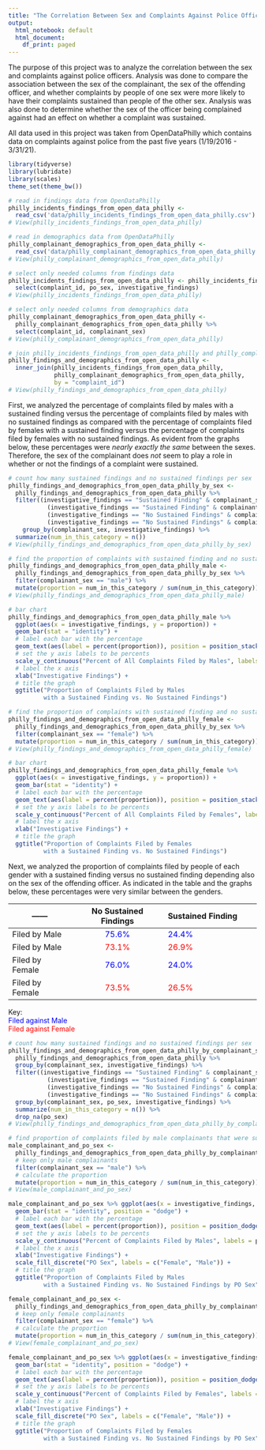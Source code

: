 ---
title: "The Correlation Between Sex and Complaints Against Police Officers"
output:
  html_notebook: default
  html_document:
    df_print: paged
---

The purpose of this project was to analyze the correlation between the sex and complaints against police officers. Analysis was done to compare the association between the sex of the complainant, the sex of the offending officer, and whether complaints by people of one sex were more likely to have their complaints sustained than people of the other sex. Analysis was also done to determine whether the sex of the officer being complained against had an effect on whether a complaint was sustained.  

All data used in this project was taken from OpenDataPhilly which contains data on complaints against police from the past five years (1/19/2016 - 3/31/21).

```{r setup}

library(tidyverse)
library(lubridate)
library(scales)
theme_set(theme_bw())

```

```{r read in data}
# read in findings data from OpenDataPhilly
philly_incidents_findings_from_open_data_philly <- 
  read_csv('data/philly_incidents_findings_from_open_data_philly.csv')
# View(philly_incidents_findings_from_open_data_philly)

# read in demographics data from OpenDataPhilly
philly_complainant_demographics_from_open_data_philly <- 
  read_csv('data/philly_complainant_demographics_from_open_data_philly.csv')
# View(philly_complainant_demographics_from_open_data_philly)

```

```{r clean data}

# select only needed columns from findings data
philly_incidents_findings_from_open_data_philly <- philly_incidents_findings_from_open_data_philly %>%
  select(complaint_id, po_sex, investigative_findings)
# View(philly_incidents_findings_from_open_data_philly)

# select only needed columns from demographics data
philly_complainant_demographics_from_open_data_philly <- 
  philly_complainant_demographics_from_open_data_philly %>%
  select(complaint_id, complainant_sex)
# View(philly_complainant_demographics_from_open_data_philly)

# join philly_incidents_findings_from_open_data_philly and philly_complainant_demographics_from_open_data_philly
philly_findings_and_demographics_from_open_data_philly <- 
  inner_join(philly_incidents_findings_from_open_data_philly, 
             philly_complainant_demographics_from_open_data_philly, 
             by = "complaint_id")
# View(philly_findings_and_demographics_from_open_data_philly)

```

First, we analyzed the percentage of complaints filed by males with a sustained finding versus the percentage of complaints filed by males with no sustained findings as compared with the percentage of complaints filed by females with a sustained finding versus the percentage of complaints filed by females with no sustained findings. As evident from the graphs below, these percentages were *nearly exactly the same* between the sexes. Therefore, the sex of the complainant does *not* seem to play a role in whether or not the findings of a complaint were sustained. 

```{r sustained and not sustained by complainant sex}

# count how many sustained findings and no sustained findings per sex
philly_findings_and_demographics_from_open_data_philly_by_sex <- 
  philly_findings_and_demographics_from_open_data_philly %>%
  filter((investigative_findings == "Sustained Finding" & complainant_sex == "male") |
           (investigative_findings == "Sustained Finding" & complainant_sex == "female") |
           (investigative_findings == "No Sustained Findings" & complainant_sex == "male") |
           (investigative_findings == "No Sustained Findings" & complainant_sex == "female")) %>%
    group_by(complainant_sex, investigative_findings) %>%
  summarize(num_in_this_category = n())
# View(philly_findings_and_demographics_from_open_data_philly_by_sex)

```

```{r graph for male complainants}

# find the proportion of complaints with sustained finding and no sustained findings
philly_findings_and_demographics_from_open_data_philly_male <- 
  philly_findings_and_demographics_from_open_data_philly_by_sex %>%
  filter(complainant_sex == "male") %>%
  mutate(proportion = num_in_this_category / sum(num_in_this_category))
# View(philly_findings_and_demographics_from_open_data_philly_male)

# bar chart
philly_findings_and_demographics_from_open_data_philly_male %>%
  ggplot(aes(x = investigative_findings, y = proportion)) +
  geom_bar(stat = "identity") +
  # label each bar with the percentage
  geom_text(aes(label = percent(proportion)), position = position_stack(vjust = 1.1)) +
  # set the y axis labels to be percents
  scale_y_continuous("Percent of All Complaints Filed by Males", labels = percent) +
  # label the x axis
  xlab("Investigative Findings") +
  # title the graph
  ggtitle("Proportion of Complaints Filed by Males 
          with a Sustained Finding vs. No Sustained Findings")

```

```{r graph for female complainants}

# find the proportion of complaints with sustained finding and no sustained findings
philly_findings_and_demographics_from_open_data_philly_female <- 
  philly_findings_and_demographics_from_open_data_philly_by_sex %>%
  filter(complainant_sex == "female") %>%
  mutate(proportion = num_in_this_category / sum(num_in_this_category))
# View(philly_findings_and_demographics_from_open_data_philly_female)

# bar chart
philly_findings_and_demographics_from_open_data_philly_female %>%
  ggplot(aes(x = investigative_findings, y = proportion)) +
  geom_bar(stat = "identity") +
  # label each bar with the percentage
  geom_text(aes(label = percent(proportion)), position = position_stack(vjust = 1.1)) +
  # set the y axis labels to be percents
  scale_y_continuous("Percent of All Complaints Filed by Females", labels = percent) +
  # label the x axis
  xlab("Investigative Findings") +
  # title the graph
  ggtitle("Proportion of Complaints Filed by Females 
          with a Sustained Finding vs. No Sustained Findings")

```

Next, we analyzed the proportion of complaints filed by people of each gender with a sustained finding versus no sustained finding depending also on the sex of the offending officer. As indicated in the table and the graphs below, these percentages were very similar between the genders. 

------          | No Sustained Findings  | Sustained Finding
--------------- | :--------------------: | :---------------------
Filed by Male   | <span style="color:blue;">75.6%</span> | <span style="color:blue;">24.4%</span>
Filed by Male   | <span style="color:red;">73.1%</span>  | <span style="color:red;">26.9%</span>
Filed by Female | <span style="color:blue;">76.0%</span> | <span style="color:blue;">24.0%</span>
Filed by Female | <span style="color:red;">73.5%</span>  | <span style="color:red;">26.5%</span>

Key:  
<span style="color:blue;">Filed against Male</span>  
<span style="color:red;">Filed against Female</span>

```{r sustained and not sustained by complainant sex and po sex}

# count how many sustained findings and no sustained findings per sex
philly_findings_and_demographics_from_open_data_philly_by_complainant_sex_and_po_sex <- 
  philly_findings_and_demographics_from_open_data_philly %>%
  group_by(complainant_sex, investigative_findings) %>%
  filter((investigative_findings == "Sustained Finding" & complainant_sex == "male") |
           (investigative_findings == "Sustained Finding" & complainant_sex == "female") |
           (investigative_findings == "No Sustained Findings" & complainant_sex == "male") |
           (investigative_findings == "No Sustained Findings" & complainant_sex == "female")) %>%
  group_by(complainant_sex, po_sex, investigative_findings) %>%
  summarize(num_in_this_category = n()) %>%
  drop_na(po_sex)
# View(philly_findings_and_demographics_from_open_data_philly_by_complainant_sex_and_po_sex)

```

```{r sustained and not sustained by male complainant by po sex}

# find proportion of complaints filed by male complainants that were sustained and not sustained by po_sex
male_complainant_and_po_sex <- 
  philly_findings_and_demographics_from_open_data_philly_by_complainant_sex_and_po_sex %>%
  # keep only male complainants
  filter(complainant_sex == "male") %>%
  # calculate the proportion
  mutate(proportion = num_in_this_category / sum(num_in_this_category))
# View(male_complainant_and_po_sex)

male_complainant_and_po_sex %>% ggplot(aes(x = investigative_findings, y = proportion, fill = po_sex)) +
  geom_bar(stat = "identity", position = "dodge") +
  # label each bar with the percentage
  geom_text(aes(label = percent(proportion)), position = position_dodge(width = 0.9), vjust = -0.5) +
  # set the y axis labels to be percents
  scale_y_continuous("Percent of Complaints Filed by Males", labels = percent) +
  # label the x axis
  xlab("Investigative Findings") +
  scale_fill_discrete("PO Sex", labels = c("Female", "Male")) +
  # title the graph
  ggtitle("Proportion of Complaints Filed by Males 
          with a Sustained Finding vs. No Sustained Findings by PO Sex")

```

```{r sustained and not sustained by female complainant by po sex}

female_complainant_and_po_sex <- 
  philly_findings_and_demographics_from_open_data_philly_by_complainant_sex_and_po_sex %>%
  # keep only female complainants
  filter(complainant_sex == "female") %>%
  # calculate the proportion
  mutate(proportion = num_in_this_category / sum(num_in_this_category))
# View(female_complainant_and_po_sex)

female_complainant_and_po_sex %>% ggplot(aes(x = investigative_findings, y = proportion, fill = po_sex)) +
  geom_bar(stat = "identity", position = "dodge") +
  # label each bar with the percentage
  geom_text(aes(label = percent(proportion)), position = position_dodge(width = 0.9), vjust = -0.5) +
  # set the y axis labels to be percents
  scale_y_continuous("Percent of Complaints Filed by Females", labels = percent) +
  # label the x axis
  xlab("Investigative Findings") +
  scale_fill_discrete("PO Sex", labels = c("Female", "Male")) +
  # title the graph
  ggtitle("Proportion of Complaints Filed by Females 
          with a Sustained Finding vs. No Sustained Findings by PO Sex")

```


















